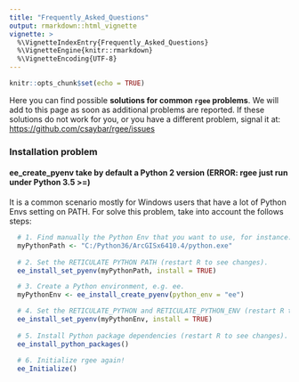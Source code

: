 ```yaml
---
title: "Frequently_Asked_Questions"
output: rmarkdown::html_vignette
vignette: >
  %\VignetteIndexEntry{Frequently_Asked_Questions}
  %\VignetteEngine{knitr::rmarkdown}
  %\VignetteEncoding{UTF-8}
---
```


```r
knitr::opts_chunk$set(echo = TRUE)
```

Here you can find possible **solutions for common `rgee` problems**. We
will add to this page as soon as additional problems are reported. If
these solutions do not work for you, or you have a different problem,
signal it at:
<a href="https://github.com/csaybar/rgee/issues" class="uri">https://github.com/csaybar/rgee/issues</a>

### Installation problem

#### ee\_create\_pyenv take by default a Python 2 version (ERROR: rgee just run under Python 3.5 &gt;=)

It is a common scenario mostly for Windows users that have a lot of
Python Envs setting on PATH. For solve this problem, take into account
the follows steps:

``` r
  # 1. Find manually the Python Env that you want to use, for instance:
  myPythonPath <- "C:/Python36/ArcGISx6410.4/python.exe"
  
  # 2. Set the RETICULATE PYTHON PATH (restart R to see changes).
  ee_install_set_pyenv(myPythonPath, install = TRUE)

  # 3. Create a Python environment, e.g. ee.
  myPythonEnv <- ee_install_create_pyenv(python_env = "ee")

  # 4. Set the RETICULATE_PYTHON and RETICULATE_PYTHON_ENV (restart R to see changes).
  ee_install_set_pyenv(myPythonEnv, install = TRUE)
  
  # 5. Install Python package dependencies (restart R to see changes).
  ee_install_python_packages()
  
  # 6. Initialize rgee again!
  ee_Initialize()
```

